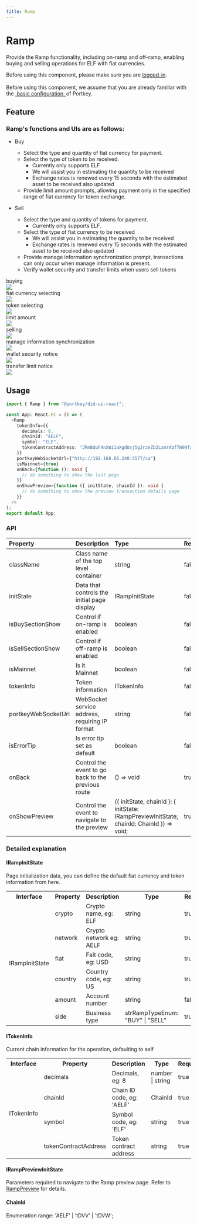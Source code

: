 ```yaml
---
title: Ramp
---
```



# Ramp

Provide the Ramp functionality, including on-ramp and off-ramp, enabling buying and selling operations for ELF with fiat currencies.

<HighlightBlock>
  Before using this component, please make sure you are
  <a href="/docs/SDKs/UISDK/TypeScript/Document/SignIn"> logged-in</a>.
  <br />
  <br />
  Before using this component, we assume that you are already familiar with the
  <a href="/docs/SDKs/UISDK/TypeScript/Document/Configuration">
    &nbsp;basic configuration&nbsp;
  </a>
  of Portkey.
</HighlightBlock>

## Feature

### Ramp's functions and UIs are as follows:

- Buy

  - Select the type and quantity of fiat currency for payment.
  - Select the type of token to be received.
    - Currently only supports ELF
    - We will assist you in estimating the quantity to be received
    - Exchange rates is renewed every 15 seconds with the estimated asset to be received also updated
  - Provide limit amount prompts, allowing payment only in the specified range of fiat currency for token exchange.

- Sell
  - Select the type and quantity of tokens for payment.
    - Currently only supports ELF.
  - Select the type of fiat currency to be received
    - We will assist you in estimating the quantity to be received
    - Exchange rates is renewed every 15 seconds with the estimated asset to be received also updated
  - Provide manage information synchronization prompt, transactions can only occur when manage information is present.
  - Verify wallet security and transfer limits when users sell tokens

<div
  style={{
    display: "flex",
    justifyContent: "space-between",
    alignItems: "start",
    width: "100%",
  }}>
  <div style={{ width: "32%" }}>
    <div style={{ textAlign: "center", color: "#999" }}> buying </div>
    <img
      src="/img/ui-sdk/ui-for-buying.png"
      width={"99.5%"}
      style={{ border: "1px solid #dee2e8" }}
    />
  </div>
  <div style={{ width: "32%" }}>
    <div style={{ textAlign: "center", color: "#999" }}>
      fiat currency selecting
    </div>
    <img
      src="/img/ui-sdk/ui-for-fiat-currency-selecting.png"
      width={"99.5%"}
      style={{ border: "1px solid #dee2e8" }}
    />
  </div>
  <div style={{ width: "32%" }}>
    <div style={{ textAlign: "center", color: "#999" }}> token selecting </div>
    <img
      src="/img/ui-sdk/ui-for-token-selecting.png"
      width={"99.5%"}
      style={{ border: "1px solid #dee2e8" }}
    />
  </div>
</div>

<div
  style={{
    display: "flex",
    justifyContent: "space-between",
    alignItems: "start",
    width: "100%",
  }}>
  <div style={{ width: "32%" }}>
    <div style={{ textAlign: "center", color: "#999" }}> limit amount </div>
    <img
      src="/img/ui-sdk/ui-for-limit-amount.png"
      width={"99.5%"}
      style={{ border: "1px solid #dee2e8" }}
    />
  </div>
  <div style={{ width: "32%" }}>
    <div style={{ textAlign: "center", color: "#999" }}> selling </div>
    <img
      src="/img/ui-sdk/ui-for-selling.png"
      width={"99.5%"}
      style={{ border: "1px solid #dee2e8" }}
    />
  </div>
  <div style={{ width: "32%" }}>
    <div style={{ textAlign: "center", color: "#999" }}>
      manage information synchronization
    </div>
    <img
      src="/img/ui-sdk/ui-for-manage-information-synchronization.png"
      width={"99.5%"}
      style={{ border: "1px solid #dee2e8" }}
    />
  </div>
</div>

<div
  style={{
    display: "flex",
    justifyContent: "space-between",
    alignItems: "start",
    width: "100%",
  }}>
  <div style={{ width: "49%" }}>
    <div style={{ textAlign: "center", color: "#999" }}>
      wallet security notice
    </div>
    <img
      src="/img/ui-sdk/ui-for-wallet-security-modal.png"
      width={"99.5%"}
      style={{ border: "1px solid #dee2e8" }}
    />
  </div>
  <div style={{ width: "49%" }}>
    <div style={{ textAlign: "center", color: "#999" }}>
      transfer limit notice
    </div>
    <img
      src="/img/ui-sdk/ui-for-limit-modal.png"
      width={"99.5%"}
      style={{ border: "1px solid #dee2e8" }}
    />
  </div>
</div>

## Usage

```typescript
import { Ramp } from "@portkey/did-ui-react";

const App: React.FC = () => (
  <Ramp
    tokenInfo={{
      decimals: 8,
      chainId: "AELF",
      symbol: "ELF",
      tokenContractAddress: "JRmBduh4nXWi1aXgdUsj5gJrzeZb2LxmrAbf7W99faZSvoAaE",
    }}
    portkeyWebSocketUrl={"http://192.168.66.240:5577/ca"}
    isMainnet={true}
    onBack={function (): void {
      // do something to show the last page
    }}
    onShowPreview={function ({ initState, chainId }): void {
      // do something to show the preview transaction details page
    }}
  />
);
export default App;
```

### API

| Property            | Description                                        | Type                                                                                        | Required | Default | Version |
| :------------------ | :------------------------------------------------- | :------------------------------------------------------------------------------------------ | :------- | :------ | :------ |
| className           | Class name of the top level container              | string                                                                                      | false    | —       |         |
| initState           | Data that controls the initial page display        | IRampInitState                                                                              | false    | —       |         |
| isBuySectionShow    | Control if on-ramp is enabled                      | boolean                                                                                     | false    | true    |         |
| isSellSectionShow   | Control if off-ramp is enabled                     | boolean                                                                                     | false    | true    |         |
| isMainnet           | Is it Mainnet                                      | boolean                                                                                     | false    | —       |         |
| tokenInfo           | Token information                                  | ITokenInfo                                                                                  | false    | —       |         |
| portkeyWebSocketUrl | WebSocket service address, requiring IP format     | string                                                                                      | false    | —       |         |
| isErrorTip          | Is error tip set as default                        | boolean                                                                                     | false    | true    | V2.0.0  |
| onBack              | Control the event to go back to the previous route | () => void                                                                                  | true     | —       |         |
| onShowPreview       | Control the event to navigate to the preview       | (\{ initState, chainId }: \{ initState: IRampPreviewInitState; chainId: ChainId }) => void; | true     | —       |         |

### Detailed explanation

#### IRampInitState

Page initialization data, you can define the default fiat currency and token information from here.

<table>
  <tr>
    <th>Interface</th>
    <th>Property</th>
    <th>Description</th>
    <th>Type</th>
    <th>Required</th>
  </tr>
  <tr>
    <td rowspan="7">IRampInitState</td>
  </tr>
  <tr>
    <td>crypto</td>
    <td>Crypto name, eg: ELF</td>
    <td>string</td>
    <td>true</td>
  </tr>
  <tr>
    <td>network</td>
    <td>Crypto network eg: AELF</td>
    <td>string</td>
    <td>true</td>
  </tr>
  <tr>
    <td>fiat</td>
    <td>Fait code, eg: USD</td>
    <td>string</td>
    <td>true</td>
  </tr>
  <tr>
    <td>country</td>
    <td>Country code, eg: US</td>
    <td>string</td>
    <td>true</td>
  </tr>
  <tr>
    <td>amount</td>
    <td>Account number</td>
    <td>string</td>
    <td>false</td>
  </tr>
  <tr>
    <td>side</td>
    <td>Business type</td>
    <td>strRampTypeEnum: "BUY" | "SELL"</td>
    <td>true</td>
  </tr>
</table>

#### ITokenInfo

Current chain information for the operation, defaulting to aelf

<table>
  <tr>
    <th>Interface</th>
    <th>Property</th>
    <th>Description</th>
    <th>Type</th>
    <th>Required</th>
  </tr>
  <tr>
    <td rowspan="5">ITokenInfo</td>
  </tr>
  <tr>
    <td>decimals</td>
    <td>Decimals, eg: 8</td>
    <td>number | string</td>
    <td>true</td>
  </tr>
  <tr>
    <td>chainId</td>
    <td>Chain ID code, eg: 'AELF'</td>
    <td>ChainId</td>
    <td>true</td>
  </tr>
  <tr>
    <td>symbol</td>
    <td>Symbol code, eg: 'ELF'</td>
    <td>string</td>
    <td>true</td>
  </tr>
  <tr>
    <td>tokenContractAddress</td>
    <td>Token contract address</td>
    <td>string</td>
    <td>true</td>
  </tr>
</table>

#### IRampPreviewInitState

Parameters required to navigate to the Ramp preview page. Refer to [RampPreview](/docs/SDKs/UISDK/TypeScript/Document/RampPreview) for details.

#### ChainId

Enumeration range: 'AELF' \| 'tDVV' \| 'tDVW';
